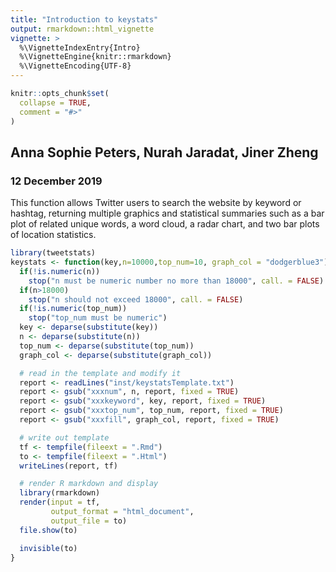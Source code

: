 ```yaml
---
title: "Introduction to keystats"
output: rmarkdown::html_vignette
vignette: >
  %\VignetteIndexEntry{Intro}
  %\VignetteEngine{knitr::rmarkdown}
  %\VignetteEncoding{UTF-8}
---
```


```r
knitr::opts_chunk$set(
  collapse = TRUE,
  comment = "#>"
)
```

## Anna Sophie Peters, Nurah Jaradat, Jiner Zheng 
### 12 December 2019

This function allows Twitter users to search the website by keyword or hashtag,
returning multiple graphics and statistical summaries such as a bar plot of 
related unique words, a word cloud, a radar chart, and two bar plots of location 
statistics.

```r
library(tweetstats)
keystats <- function(key,n=10000,top_num=10, graph_col = "dodgerblue3"){
  if(!is.numeric(n))
    stop("n must be numeric number no more than 18000", call. = FALSE)
  if(n>18000)
    stop("n should not exceed 18000", call. = FALSE)
  if(!is.numeric(top_num))
    stop("top_num must be numeric")
  key <- deparse(substitute(key))
  n <- deparse(substitute(n))
  top_num <- deparse(substitute(top_num))
  graph_col <- deparse(substitute(graph_col))

  # read in the template and modify it
  report <- readLines("inst/keystatsTemplate.txt")
  report <- gsub("xxxnum", n, report, fixed = TRUE)
  report <- gsub("xxxkeyword", key, report, fixed = TRUE)
  report <- gsub("xxxtop_num", top_num, report, fixed = TRUE)
  report <- gsub("xxxfill", graph_col, report, fixed = TRUE)

  # write out template
  tf <- tempfile(fileext = ".Rmd")
  to <- tempfile(fileext = ".Html")
  writeLines(report, tf)

  # render R markdown and display
  library(rmarkdown)
  render(input = tf,
         output_format = "html_document",
         output_file = to)
  file.show(to)

  invisible(to)
}
```
